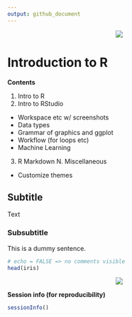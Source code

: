 ```yaml
---
output: github_document
---
```

<center>
<img src="r_tut_series.png" />
</center>
# Introduction to R
<b>Contents</b>

1. Intro to R
2. Intro to RStudio
* Workspace etc w/ screenshots
* Data types
* Grammar of graphics and ggplot
* Workflow (for loops etc)
* Machine Learning
3. R Markdown
N. Miscellaneous
* Customize themes



## Subtitle
Text

### Subsubtitle
This is a dummy sentence.
```r
# echo = FALSE => no comments visible
head(iris)
```
<center>
<img src="screenshot1.png" />
</center>
<b>Session info (for reproducibility)</b>
```r
sessionInfo()
```


